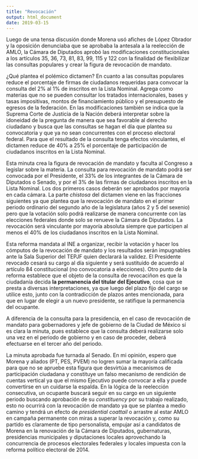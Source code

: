 ```yaml
---
title: "Revocación"
output: html_document
date: 2019-03-15
---
```


Luego de una tensa discusión donde Morena usó afiches de López Obrador y la oposición denunciaba que se aprobaba la antesala a la reelección de AMLO, la Cámara de Diputados aprobó las modificaciones constitucionales a los artículos 35, 36, 73, 81, 83, 99, 115 y 122 con la finalidad de flexibilizar las consultas populares y crear la figura de revocación de mandato. 

¿Qué plantea el polémico dictamen? En cuanto a las consultas populares reduce el porcentaje de firmas de ciudadanos requeridas para convocar la consulta del 2% al 1% de inscritos en la Lista Nominal. Agrega como materias que no se pueden consultar los tratados internacionales, bases y tasas impositivas, montos de financiamiento público y el presupuesto de egresos de la federación. En las modificaciones también se indica que la Suprema Corte de Justicia de la Nación deberá interpretar sobre la idoneidad de la pregunta de manera que sea favorable al derecho ciudadano y busca que las consultas se hagan el día que plantea su convocatoria y que ya no sean concurrentes con el proceso electoral federal. Para que el resultado de la consulta tenga efectos vinculantes, el dictamen reduce de 40% a 25% el porcentaje de participación de ciudadanos inscritos en la Lista Nominal. 

Esta minuta crea la figura de revocación de mandato y faculta al Congreso a legislar sobre la materia. La consulta para revocación de mandato podrá ser convocada por el Presidente, el 33% de los integrantes de la Cámara de Diputados o Senado, y por el 3% de las firmas de ciudadanos inscritos en la Lista Nominal. Los dos primeros casos deberán ser aprobados por mayoría en cada cámara. La parte *chistosa* del dictamen viene en las fracciones siguientes ya que plantea que la revocación de mandato en el primer periodo ordinario del segundo año de la legislatura (años 2 y 5 del sexenio) pero que la votación solo podrá realizarse de manera concurrente con las elecciones federales donde solo se renueve la Cámara de Diputados. La revocación será vinculante por mayoría absoluta siempre que participen al menos el 40% de los ciudadanos inscritos en la Lista Nominal. 

Esta reforma mandata al INE a organizar, recibir la votación y hacer los cómputos de la revocación de mandato y los resultados serán impugnables ante la Sala Superior del TEPJF quien declarará la validez. El Presidente revocado cesará su cargo al día siguiente y será sustituido de acuerdo al artículo 84 constitucional (no convocatoria a elecciones). Otro punto de la reforma establece que el objeto de la consulta de revocaciñon es que la ciudadanía decida **la permanencia del titular del Ejecutivo**, cosa que se presta a diversas interpretaciones, ya que luego del plazo fijo del cargo se utilice esto, junto con la contradicción de plazos antes mencionada, para que en lugar de elegir a un nuevo presidente, se ratifique la permanencia del ocupante.

A diferencia de la consulta para la presidencia, en el caso de revocación de mandato para gobernadores y jefe de gobierno de la Ciudad de México sí es clara la minuta, pues establece que la consulta deberá realizarse solo una vez en el periodo de gobierno y en caso de proceder, deberá efectuarse en el tercer año del periodo.

La minuta aprobada fue turnada al Senado. En mi opinión, espero que Morena y aliados (PT, PES, PVEM) no logren sumar la mayoría calificada para que no se apruebe esta figura que desvirtúa a mecanismos de participación ciudadana y constituye un falso mecanismo de rendición de cuentas vertical ya que el mismo Ejecutivo puede convocar a ella y puede convertirse en un cuidarse la espalda. En la lógica de la reelección consecutiva, un ocupante buscará seguir en su cargo en un siguiente periodo buscando aprobación de su *constituency* por su trabajo realizado, esto no ocurrirá con la revocación de mandato ya que se plantea a medio camino y tendrá un efecto de *presidential coattail* o arrastre al estar AMLO en campaña permanente con miras a superar la revocación y, como su partido es claramente de tipo personalista, empujar así a candidatos de Morena en la renovación de la Cámara de Diputados, gubernaturas, presidencias municipales y diputaciones locales aprovechando la concurrencia de procesos electorales federales y locales impuesta con la reforma político electoral de 2014. 